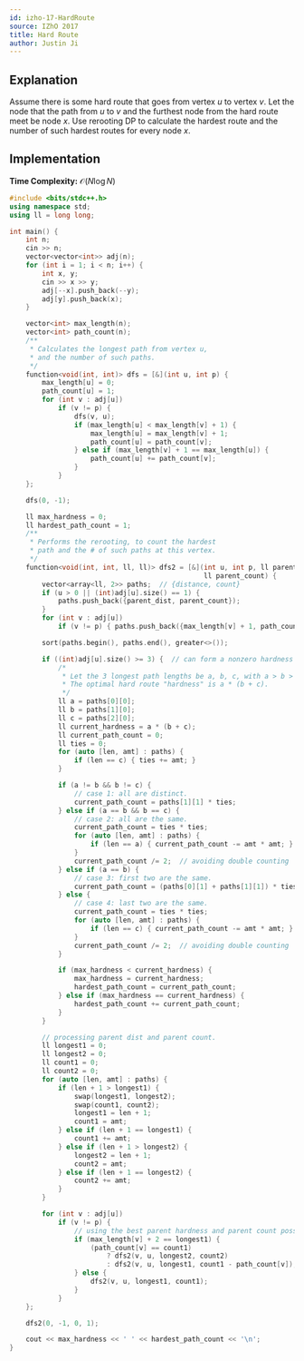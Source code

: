 ```yaml
---
id: izho-17-HardRoute
source: IZhO 2017
title: Hard Route
author: Justin Ji
---
```


## Explanation

Assume there is some hard route that goes from vertex $u$ to vertex $v$.
Let the node that the path from $u$ to $v$ and the furthest node from the hard route meet be node $x$.
Use rerooting DP to calculate the hardest route and the number of such hardest routes for every node $x$.

## Implementation

**Time Complexity:** $\mathcal{O}(N\log{N})$

<LanguageSection>
<CPPSection>

```cpp
#include <bits/stdc++.h>
using namespace std;
using ll = long long;

int main() {
	int n;
	cin >> n;
	vector<vector<int>> adj(n);
	for (int i = 1; i < n; i++) {
		int x, y;
		cin >> x >> y;
		adj[--x].push_back(--y);
		adj[y].push_back(x);
	}

	vector<int> max_length(n);
	vector<int> path_count(n);
	/**
	 * Calculates the longest path from vertex u,
	 * and the number of such paths.
	 */
	function<void(int, int)> dfs = [&](int u, int p) {
		max_length[u] = 0;
		path_count[u] = 1;
		for (int v : adj[u])
			if (v != p) {
				dfs(v, u);
				if (max_length[u] < max_length[v] + 1) {
					max_length[u] = max_length[v] + 1;
					path_count[u] = path_count[v];
				} else if (max_length[v] + 1 == max_length[u]) {
					path_count[u] += path_count[v];
				}
			}
	};

	dfs(0, -1);

	ll max_hardness = 0;
	ll hardest_path_count = 1;
	/**
	 * Performs the rerooting, to count the hardest
	 * path and the # of such paths at this vertex.
	 */
	function<void(int, int, ll, ll)> dfs2 = [&](int u, int p, ll parent_dist,
	                                            ll parent_count) {
		vector<array<ll, 2>> paths;  // {distance, count}
		if (u > 0 || (int)adj[u].size() == 1) {
			paths.push_back({parent_dist, parent_count});
		}
		for (int v : adj[u])
			if (v != p) { paths.push_back({max_length[v] + 1, path_count[v]}); }

		sort(paths.begin(), paths.end(), greater<>());

		if ((int)adj[u].size() >= 3) {  // can form a nonzero hardness route
			/*
			 * Let the 3 longest path lengths be a, b, c, with a > b > c.
			 * The optimal hard route "hardness" is a * (b + c).
			 */
			ll a = paths[0][0];
			ll b = paths[1][0];
			ll c = paths[2][0];
			ll current_hardness = a * (b + c);
			ll current_path_count = 0;
			ll ties = 0;
			for (auto [len, amt] : paths) {
				if (len == c) { ties += amt; }
			}

			if (a != b && b != c) {
				// case 1: all are distinct.
				current_path_count = paths[1][1] * ties;
			} else if (a == b && b == c) {
				// case 2: all are the same.
				current_path_count = ties * ties;
				for (auto [len, amt] : paths) {
					if (len == a) { current_path_count -= amt * amt; }
				}
				current_path_count /= 2;  // avoiding double counting
			} else if (a == b) {
				// case 3: first two are the same.
				current_path_count = (paths[0][1] + paths[1][1]) * ties;
			} else {
				// case 4: last two are the same.
				current_path_count = ties * ties;
				for (auto [len, amt] : paths) {
					if (len == c) { current_path_count -= amt * amt; }
				}
				current_path_count /= 2;  // avoiding double counting
			}

			if (max_hardness < current_hardness) {
				max_hardness = current_hardness;
				hardest_path_count = current_path_count;
			} else if (max_hardness == current_hardness) {
				hardest_path_count += current_path_count;
			}
		}

		// processing parent dist and parent count.
		ll longest1 = 0;
		ll longest2 = 0;
		ll count1 = 0;
		ll count2 = 0;
		for (auto [len, amt] : paths) {
			if (len + 1 > longest1) {
				swap(longest1, longest2);
				swap(count1, count2);
				longest1 = len + 1;
				count1 = amt;
			} else if (len + 1 == longest1) {
				count1 += amt;
			} else if (len + 1 > longest2) {
				longest2 = len + 1;
				count2 = amt;
			} else if (len + 1 == longest2) {
				count2 += amt;
			}
		}

		for (int v : adj[u])
			if (v != p) {
				// using the best parent hardness and parent count possible.
				if (max_length[v] + 2 == longest1) {
					(path_count[v] == count1)
					    ? dfs2(v, u, longest2, count2)
					    : dfs2(v, u, longest1, count1 - path_count[v]);
				} else {
					dfs2(v, u, longest1, count1);
				}
			}
	};

	dfs2(0, -1, 0, 1);

	cout << max_hardness << ' ' << hardest_path_count << '\n';
}
```

</CPPSection>
</LanguageSection>
